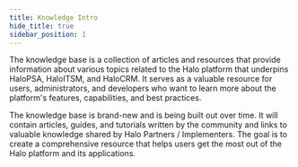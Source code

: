 ```yaml
---
title: Knowledge Intro
hide_title: true
sidebar_position: 1
---
```


The knowledge base is a collection of articles and resources that provide information about various topics related to the Halo platform that underpins HaloPSA, HaloITSM, and HaloCRM. It serves as a valuable resource for users, administrators, and developers who want to learn more about the platform's features, capabilities, and best practices.

The knowledge base is brand-new and is being built out over time. It will contain articles, guides, and tutorials written by the community and links to valuable knowledge shared by Halo Partners / Implementers. The goal is to create a comprehensive resource that helps users get the most out of the Halo platform and its applications.